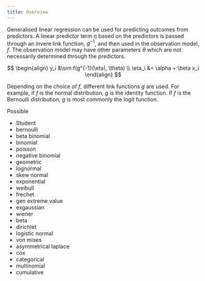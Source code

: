```yaml
---
title: Overview
---
```


Generalised linear regression can be used for predicting outcomes from
predictors. A linear predictor term $\eta$ based on the predictors is
passed through an invere link function, $g^{-1}$, and then used in the
observation model, $f$. The observation model may have other
parameters $\theta$ which are not necessarily determined through the
predictors.

$$
\begin{align}
y_i &\sim f(g^{-1}(\eta), \theta) \\
\eta_i &= \alpha + \beta x_i
\end{align}
$$

Depending on the choice of $f$, different link functions $g$ are
used. For example, if $f$ is the $\text{normal}$ distribution, $g$ is
the identity function. If $f$ is the $\text{Bernoulli}$ distribution,
$g$ is most commonly the logit function.

Possible 

- Student
- bernoulli
- beta binomial
- binomial
- poisson
- negative binomial
- geometric
- lognormal
- skew normal
- exponential
- weibull
- frechet
- gen extreme value
- exgaussian
- wiener
- beta
- dirichlet
- logistic normal
- von mises
- asymmetrical laplace
- cox
- categorical
- multinomial
- cumulative
